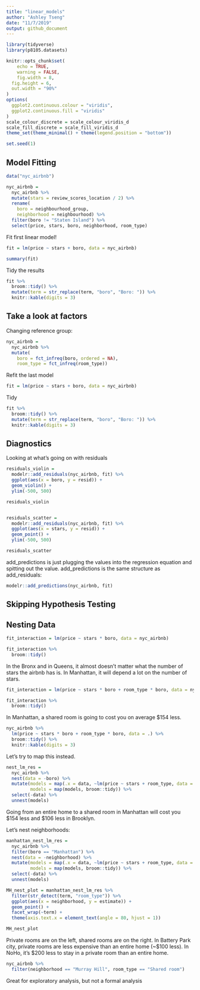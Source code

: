```yaml
---
title: "linear_models"
author: "Ashley Tseng"
date: "11/7/2019"
output: github_document
---
```


```r
library(tidyverse)
library(p8105.datasets)

knitr::opts_chunk$set(
	echo = TRUE,
	warning = FALSE,
	fig.width = 8, 
  fig.height = 6,
  out.width = "90%"
)
options(
  ggplot2.continuous.colour = "viridis",
  ggplot2.continuous.fill = "viridis"
)
scale_colour_discrete = scale_colour_viridis_d
scale_fill_discrete = scale_fill_viridis_d
theme_set(theme_minimal() + theme(legend.position = "bottom"))

set.seed(1)
```

## Model Fitting
```r
data("nyc_airbnb")

nyc_airbnb = 
  nyc_airbnb %>% 
  mutate(stars = review_scores_location / 2) %>% 
  rename(
    boro = neighbourhood_group,
    neighborhood = neighbourhood) %>% 
  filter(boro != "Staten Island") %>% 
  select(price, stars, boro, neighborhood, room_type)
```


Fit first linear model!
```r
fit = lm(price ~ stars + boro, data = nyc_airbnb)

summary(fit)
```
 

Tidy the results
```r
fit %>% 
  broom::tidy() %>% 
  mutate(term = str_replace(term, "boro", "Boro: ")) %>% 
  knitr::kable(digits = 3)
```



## Take a look at factors
Changing reference group:
```r
nyc_airbnb = 
  nyc_airbnb %>% 
  mutate(
    boro = fct_infreq(boro, ordered = NA),
    room_type = fct_infreq(room_type))
```

Refit the last model
```r
fit = lm(price ~ stars + boro, data = nyc_airbnb)
```

Tidy
```r
fit %>% 
  broom::tidy() %>% 
  mutate(term = str_replace(term, "boro", "Boro: ")) %>% 
  knitr::kable(digits = 3)
```



## Diagnostics

Looking at what's going on with residuals
```r
residuals_violin = 
  modelr::add_residuals(nyc_airbnb, fit) %>% 
  ggplot(aes(x = boro, y = resid)) +
  geom_violin() +
  ylim(-500, 500)

residuals_violin


residuals_scatter = 
  modelr::add_residuals(nyc_airbnb, fit) %>% 
  ggplot(aes(x = stars, y = resid)) +
  geom_point() +
  ylim(-500, 500)

residuals_scatter
```


add_predictions is just plugging the values into the regression equation and spitting out the value. add_predictions is the same structure as add_residuals:
```r
modelr::add_predictions(nyc_airbnb, fit)
```



## Skipping Hypothesis Testing



## Nesting Data
```r
fit_interaction = lm(price ~ stars * boro, data = nyc_airbnb)

fit_interaction %>% 
  broom::tidy()
```
In the Bronx and in Queens, it almost doesn't matter what the number of stars the airbnb has is. In Manhattan, it will depend a lot on the number of stars.


```r
fit_interaction = lm(price ~ stars * boro + room_type * boro, data = nyc_airbnb)

fit_interaction %>% 
  broom::tidy()
```
In Manhattan, a shared room is going to cost you on average $154 less.


```r
nyc_airbnb %>% 
  lm(price ~ stars * boro + room_type * boro, data = .) %>% 
  broom::tidy() %>% 
  knitr::kable(digits = 3)
```


Let's try to map this instead.
```r
nest_lm_res =
  nyc_airbnb %>% 
  nest(data = -boro) %>% 
  mutate(models = map(.x = data, ~lm(price ~ stars + room_type, data = .x)),
         models = map(models, broom::tidy)) %>% 
  select(-data) %>% 
  unnest(models)
```
Going from an entire home to a shared room in Manhattan will cost you $154 less and $106 less in Brooklyn.



Let's nest neighborhoods:
```r
manhattan_nest_lm_res =
  nyc_airbnb %>% 
  filter(boro == "Manhattan") %>% 
  nest(data = -neighborhood) %>% 
  mutate(models = map(.x = data, ~lm(price ~ stars + room_type, data = .x)),
         models = map(models, broom::tidy)) %>% 
  select(-data) %>% 
  unnest(models)

MH_nest_plot = manhattan_nest_lm_res %>% 
  filter(str_detect(term, "room_type")) %>% 
  ggplot(aes(x = neighborhood, y = estimate)) + 
  geom_point() + 
  facet_wrap(~term) + 
  theme(axis.text.x = element_text(angle = 80, hjust = 1))

MH_nest_plot
```
Private rooms are on the left, shared rooms are on the right. In Battery Park city, private rooms are less expensive than an entire home (~$100 less). In NoHo, it's $200 less to stay in a private room than an entire home.

```r
nyc_airbnb %>% 
  filter(neighborhood == "Murray Hill", room_type == "Shared room")
```
Great for exploratory analysis, but not a formal analysis


